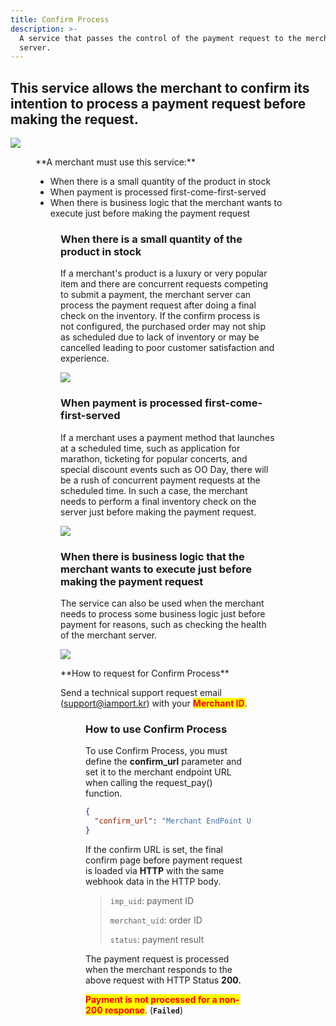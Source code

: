 ```yaml
---
title: Confirm Process
description: >-
  A service that passes the control of the payment request to the merchant
  server.
---
```



## This service allows the merchant to confirm its intention to process a payment request before making the request.

![](</gitbook-assets/en/confirm_service (1).png>)

<Figure src="/gitbook-assets/en/confirm\_process\_flow (1).png" caption="Confirm Process" />

<Hint style="info">
  **A merchant must use this service:**

  - When there is a small quantity of the product in stock
  - When payment is processed first-come-first-served
  - When there is business logic that the merchant wants to execute just before making the payment request
</Hint>

<Figure src="/gitbook-assets/en/confirm\_process\_need (1).png" caption="Confirm Process" />

### When there is a small quantity of the product in stock

If a merchant's product is a luxury or very popular item and there are concurrent requests competing
to submit a payment, the merchant server can process the payment request after doing a final check
on the inventory. If the confirm process is not configured, the purchased order may not ship as
scheduled due to lack of inventory or may be cancelled leading to poor customer satisfaction and
experience.

![](</gitbook-assets/en/lack_of_inventory (1).png>)

### When payment is processed first-come-first-served

If a merchant uses a payment method that launches at a scheduled time, such as application for
marathon, ticketing for popular concerts, and special discount events such as OO Day, there will be
a rush of concurrent payment requests at the scheduled time. In such a case, the merchant needs to
perform a final inventory check on the server just before making the payment request.

![](/gitbook-assets/en/fcfs.png)

### When there is business logic that the merchant wants to execute just before making the payment request

The service can also be used when the merchant needs to process some business logic just before
payment for reasons, such as checking the health of the merchant server.

![](/gitbook-assets/en/server_health_check.png)

<Hint style="info">
  **How to request for Confirm Process**

  Send a technical support request email ([support@iamport.kr](mailto:support@iamport.kr)) with your <mark style="color:red;">**Merchant ID**</mark>.
</Hint>

<Figure src="/gitbook-assets/en/image (19).png" caption="Checking your Merchant ID" />

### **How to use Confirm Process**

To use Confirm Process, you must define the **confirm\_url** parameter and set it to the merchant
endpoint URL when calling the request\_pay() function.

```json title="JavaScript SDK"
{
  "confirm_url": "Merchant EndPoint URL",
}
```

If the confirm URL is set, the final confirm page before payment request is loaded via **HTTP** with
the same webhook data in the HTTP body.

> `imp_uid`: payment ID
>
> `merchant_uid`: order ID
>
> `status`: payment result

The payment request is processed when the merchant responds to the above request with HTTP Status
**200.**

<mark style="color:red;">**Payment is not processed for a non-200 response**</mark>. (**`Failed`**)
